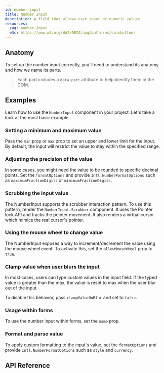 ```yaml
---
id: number-input
title: Number Input
description: A field that allows user input of numeric values.
resources:
  zag: number-input
  w3c: https://www.w3.org/WAI/ARIA/apg/patterns/spinbutton/
---
```


<ComponentPreview />

## Anatomy

To set up the number input correctly, you'll need to understand its anatomy and
how we name its parts.

> Each part includes a `data-part` attribute to help identify them in the DOM.

<Anatomy id="number-input" />

## Examples

Learn how to use the `NumberInput` component in your project. Let's take a look
at the most basic example:

<Story id="Basic" />

### Setting a minimum and maximum value

Pass the `min` prop or `max` prop to set an upper and lower limit for the input.
By default, the input will restrict the value to stay within the specified
range.

<Story id="MinMax" />

### Adjusting the precision of the value

In some cases, you might need the value to be rounded to specific decimal
points. Set the `formatOptions` and provide `Intl.NumberFormatOptions` such as
`maximumFractionDigits` or `minimumFractionDigits`.

<Story id="FractionDigits" />

### Scrubbing the input value

The NumberInput supports the scrubber interaction pattern. To use this pattern,
render the `NumberInput.Scrubber` component. It uses the Pointer lock API and
tracks the pointer movement. It also renders a virtual cursor which mimics the
real cursor's pointer.

<Story id="Scrubber" />

### Using the mouse wheel to change value

The NumberInput exposes a way to increment/decrement the value using the mouse
wheel event. To activate this, set the `allowMouseWheel` prop to `true`.

<Story id="MouseWheel" />

### Clamp value when user blurs the input

In most cases, users can type custom values in the input field. If the typed
value is greater than the max, the value is reset to max when the user blur out
of the input.

To disable this behavior, pass `clampValueOnBlur` and set to `false`.

<Story id="NoClamp" />

### Usage within forms

To use the number input within forms, set the `name` prop.

<Story id="FormUsage" />

### Format and parse value

To apply custom formatting to the input's value, set the `formatOptions` and
provide `Intl.NumberFormatOptions` such as `style` and `currency`.

<Story id="Formatted" />

## API Reference

<ComponentTypes id="number-input" />
